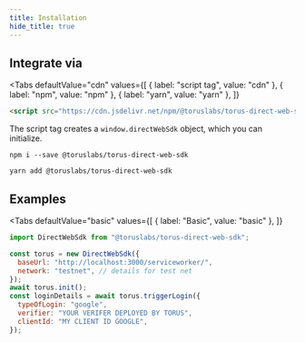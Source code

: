 ```yaml
---
title: Installation
hide_title: true
---
```



## Integrate via

<Tabs
  defaultValue="cdn"
  values={[
    { label: "script tag", value: "cdn" },
    { label: "npm", value: "npm" },
    { label: "yarn", value: "yarn" },
  ]}
>

<TabItem value="cdn">

```html
<script src="https://cdn.jsdelivr.net/npm/@toruslabs/torus-direct-web-sdk@4"></script>
```

The script tag creates a `window.directWebSdk` object, which you can initialize.

</TabItem>

<TabItem value="npm">

```shell
npm i --save @toruslabs/torus-direct-web-sdk
```

</TabItem>

<TabItem value="yarn">

```shell
yarn add @toruslabs/torus-direct-web-sdk
```

</TabItem>

</Tabs>

## Examples

<Tabs
  defaultValue="basic"
  values={[
    { label: "Basic", value: "basic" },
  ]}
>

<TabItem value="basic">

```js
import DirectWebSdk from "@toruslabs/torus-direct-web-sdk";

const torus = new DirectWebSdk({
  baseUrl: "http://localhost:3000/serviceworker/",
  network: "testnet", // details for test net
});
await torus.init();
const loginDetails = await torus.triggerLogin({
  typeOfLogin: "google",
  verifier: "YOUR VERIFER DEPLOYED BY TORUS",
  clientId: "MY CLIENT ID GOOGLE",
});
```

</TabItem>

</Tabs>
